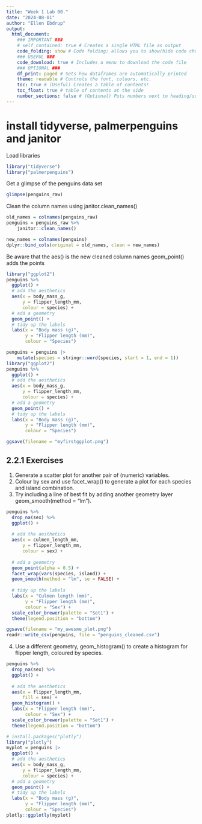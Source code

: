 ```yaml
---
title: "Week 1 Lab 00."
date: "2024-08-01"
author: "Ellen Ebdrup"
output: 
  html_document: 
    ### IMPORTANT ###
    # self_contained: true # Creates a single HTML file as output
    code_folding: show # Code folding; allows you to show/hide code chunks
    ### USEFUL ###
    code_download: true # Includes a menu to download the code file
    ### OPTIONAL ###
    df_print: paged # Sets how dataframes are automatically printed
    theme: readable # Controls the font, colours, etc.
    toc: true # (Useful) Creates a table of contents!
    toc_float: true # table of contents at the side
    number_sections: false # (Optional) Puts numbers next to heading/subheadings
---
```

# install tidyverse, palmerpenguins and janitor

Load libraries
```r
library("tidyverse")
library("palmerpenguins")
```

Get a glimpse of the penguins data set
```r
glimpse(penguins_raw)
```
Clean the column names using janitor.clean_names()

```r
old_names = colnames(penguins_raw)
penguins = penguins_raw %>%
    janitor::clean_names()
```

```r
new_names = colnames(penguins)
dplyr::bind_cols(original = old_names, clean = new_names)
```

Be aware that the aes() is the new cleaned column names 
geom_point() adds the points 

```r
library("ggplot2")
penguins %>% 
  ggplot() + 
  # add the aesthetics
  aes(x = body_mass_g, 
      y = flipper_length_mm,
      colour = species) +
  # add a geometry
  geom_point() + 
  # tidy up the labels
  labs(x = "Body mass (g)",
       y = "Flipper length (mm)",
       colour = "Species")
```



```r
penguins = penguins |>
    mutate(species = stringr::word(species, start = 1, end = 1))
library("ggplot2")
penguins %>% 
  ggplot() + 
  # add the aesthetics
  aes(x = body_mass_g, 
      y = flipper_length_mm,
      colour = species) +
  # add a geometry
  geom_point() + 
  # tidy up the labels
  labs(x = "Body mass (g)",
       y = "Flipper length (mm)",
       colour = "Species")

ggsave(filename = "myfirstggplot.png")
```


## 2.2.1 Exercises

1. Generate a scatter plot for another pair of (numeric) variables.
2. Colour by sex and use facet_wrap() to generate a plot for each species and island combination.
3. Try including a line of best fit by adding another geometry layer geom_smooth(method = "lm").

```r
penguins %>% 
  drop_na(sex) %>%
  ggplot() + 
  
  # add the aesthetics
  aes(x = culmen_length_mm, 
      y = flipper_length_mm,
      colour = sex) +
  
  # add a geometry
  geom_point(alpha = 0.5) + 
  facet_wrap(vars(species, island)) +
  geom_smooth(method = "lm", se = FALSE) +
  
  # tidy up the labels
  labs(x = "Culmen length (mm)",
       y = "Flipper length (mm)",
       colour = "Sex") +
  scale_color_brewer(palette = "Set1") + 
  theme(legend.position = "bottom")

ggsave(filename = "my_awesme_plot.png")
readr::write_csv(penguins, file = "penguins_cleaned.csv")
```

4. Use a different geometry, geom_histogram() to create a histogram for flipper length, coloured by species.

```r
penguins %>% 
  drop_na(sex) %>%
  ggplot() + 
  
  # add the aesthetics
  aes(x = flipper_length_mm,
      fill = sex) +
  geom_histogram() +
  labs(x = "Flipper length (mm)",
       colour = "Sex") +
  scale_color_brewer(palette = "Set1") + 
  theme(legend.position = "bottom")
```
```r
# install.packages("plotly")
library("plotly")
myplot = penguins |> 
  ggplot() +
  # add the aesthetics
  aes(x = body_mass_g,
      y = flipper_length_mm,
      colour = species) +
  # add a geometry
  geom_point() +
  # tidy up the labels
  labs(x = "Body mass (g)",
       y = "Flipper length (mm)",
       colour = "Species")
plotly::ggplotly(myplot)
```


